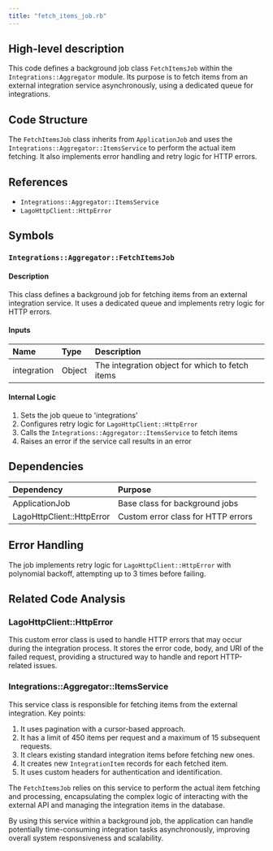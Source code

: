```yaml
---
title: "fetch_items_job.rb"
---
```


## High-level description
This code defines a background job class `FetchItemsJob` within the `Integrations::Aggregator` module. Its purpose is to fetch items from an external integration service asynchronously, using a dedicated queue for integrations.

## Code Structure
The `FetchItemsJob` class inherits from `ApplicationJob` and uses the `Integrations::Aggregator::ItemsService` to perform the actual item fetching. It also implements error handling and retry logic for HTTP errors.

## References
- `Integrations::Aggregator::ItemsService`
- `LagoHttpClient::HttpError`

## Symbols

### `Integrations::Aggregator::FetchItemsJob`
#### Description
This class defines a background job for fetching items from an external integration service. It uses a dedicated queue and implements retry logic for HTTP errors.

#### Inputs
| Name | Type | Description |
|:-----|:-----|:------------|
| integration | Object | The integration object for which to fetch items |

#### Internal Logic
1. Sets the job queue to 'integrations'
2. Configures retry logic for `LagoHttpClient::HttpError`
3. Calls the `Integrations::Aggregator::ItemsService` to fetch items
4. Raises an error if the service call results in an error

## Dependencies
| Dependency | Purpose |
|:-----------|:--------|
| ApplicationJob | Base class for background jobs |
| LagoHttpClient::HttpError | Custom error class for HTTP errors |

## Error Handling
The job implements retry logic for `LagoHttpClient::HttpError` with polynomial backoff, attempting up to 3 times before failing.

## Related Code Analysis

### LagoHttpClient::HttpError
This custom error class is used to handle HTTP errors that may occur during the integration process. It stores the error code, body, and URI of the failed request, providing a structured way to handle and report HTTP-related issues.

### Integrations::Aggregator::ItemsService
This service class is responsible for fetching items from the external integration. Key points:

1. It uses pagination with a cursor-based approach.
2. It has a limit of 450 items per request and a maximum of 15 subsequent requests.
3. It clears existing standard integration items before fetching new ones.
4. It creates new `IntegrationItem` records for each fetched item.
5. It uses custom headers for authentication and identification.

The `FetchItemsJob` relies on this service to perform the actual item fetching and processing, encapsulating the complex logic of interacting with the external API and managing the integration items in the database.

By using this service within a background job, the application can handle potentially time-consuming integration tasks asynchronously, improving overall system responsiveness and scalability.